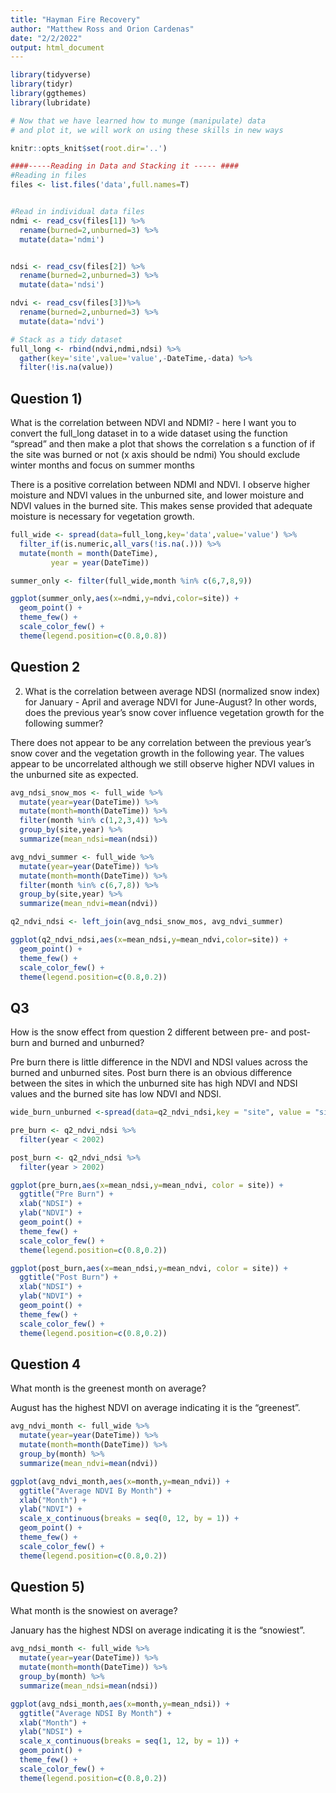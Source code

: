 ```yaml
---
title: "Hayman Fire Recovery"
author: "Matthew Ross and Orion Cardenas"
date: "2/2/2022"
output: html_document
---
```


```r
library(tidyverse)
library(tidyr)
library(ggthemes)
library(lubridate)

# Now that we have learned how to munge (manipulate) data
# and plot it, we will work on using these skills in new ways

knitr::opts_knit$set(root.dir='..')
```


```r
####-----Reading in Data and Stacking it ----- ####
#Reading in files
files <- list.files('data',full.names=T)


#Read in individual data files
ndmi <- read_csv(files[1]) %>% 
  rename(burned=2,unburned=3) %>%
  mutate(data='ndmi')


ndsi <- read_csv(files[2]) %>% 
  rename(burned=2,unburned=3) %>%
  mutate(data='ndsi')

ndvi <- read_csv(files[3])%>% 
  rename(burned=2,unburned=3) %>%
  mutate(data='ndvi')

# Stack as a tidy dataset
full_long <- rbind(ndvi,ndmi,ndsi) %>%
  gather(key='site',value='value',-DateTime,-data) %>%
  filter(!is.na(value))


```




## Question 1) 

What is the correlation between NDVI and NDMI? - here I want you to
convert the full_long dataset in to a wide dataset using the 
function "spread" and then make a plot that shows the correlation s a
function of if the site was burned or not (x axis should be ndmi)
You should exclude winter months and focus on summer months

There is a positive correlation between NDMI and NDVI. I observe higher moisture and NDVI values in the unburned site, and lower moisture and NDVI values in the burned site. This makes sense provided that adequate moisture is necessary for vegetation growth.

```r
full_wide <- spread(data=full_long,key='data',value='value') %>%
  filter_if(is.numeric,all_vars(!is.na(.))) %>%
  mutate(month = month(DateTime),
         year = year(DateTime))

summer_only <- filter(full_wide,month %in% c(6,7,8,9))

ggplot(summer_only,aes(x=ndmi,y=ndvi,color=site)) + 
  geom_point() + 
  theme_few() + 
  scale_color_few() + 
  theme(legend.position=c(0.8,0.8))
```


## Question 2 

2) What is the correlation between average NDSI (normalized
 snow index) for January - April and average NDVI for June-August?
In other words, does the previous year's snow cover influence vegetation
 growth for the following summer?
 
There does not appear to be any correlation between the previous year's snow cover and the vegetation growth in the following year. The values appear to be uncorrelated although we still observe higher NDVI values in the unburned site as expected.
``` r
avg_ndsi_snow_mos <- full_wide %>%
  mutate(year=year(DateTime)) %>%
  mutate(month=month(DateTime)) %>%
  filter(month %in% c(1,2,3,4)) %>%
  group_by(site,year) %>%
  summarize(mean_ndsi=mean(ndsi))

avg_ndvi_summer <- full_wide %>%
  mutate(year=year(DateTime)) %>%
  mutate(month=month(DateTime)) %>%
  filter(month %in% c(6,7,8)) %>%
  group_by(site,year) %>%
  summarize(mean_ndvi=mean(ndvi))

q2_ndvi_ndsi <- left_join(avg_ndsi_snow_mos, avg_ndvi_summer)

ggplot(q2_ndvi_ndsi,aes(x=mean_ndsi,y=mean_ndvi,color=site)) + 
  geom_point() + 
  theme_few() + 
  scale_color_few() + 
  theme(legend.position=c(0.8,0.2))
```

## Q3

How is the snow effect from question 2 different between pre- and post-burn
and burned and unburned? 

Pre burn there is little difference in the NDVI and NDSI values across the
burned and unburned sites. Post burn there is an obvious difference between the
sites in which the unburned site has high NDVI and NDSI values and the burned site
has low NDVI and NDSI. 

```r

wide_burn_unburned <-spread(data=q2_ndvi_ndsi,key = "site", value = "site")

pre_burn <- q2_ndvi_ndsi %>%
  filter(year < 2002)

post_burn <- q2_ndvi_ndsi %>%
  filter(year > 2002)

ggplot(pre_burn,aes(x=mean_ndsi,y=mean_ndvi, color = site)) + 
  ggtitle("Pre Burn") +
  xlab("NDSI") +
  ylab("NDVI") +
  geom_point() + 
  theme_few() + 
  scale_color_few() + 
  theme(legend.position=c(0.8,0.2))

ggplot(post_burn,aes(x=mean_ndsi,y=mean_ndvi, color = site)) + 
  ggtitle("Post Burn") +
  xlab("NDSI") +
  ylab("NDVI") +
  geom_point() + 
  theme_few() + 
  scale_color_few() + 
  theme(legend.position=c(0.8,0.2))

```

## Question 4

What month is the greenest month on average? 

August has the highest NDVI on average indicating it is the "greenest".

``` r
avg_ndvi_month <- full_wide %>%
  mutate(year=year(DateTime)) %>%
  mutate(month=month(DateTime)) %>%
  group_by(month) %>%
  summarize(mean_ndvi=mean(ndvi))

ggplot(avg_ndvi_month,aes(x=month,y=mean_ndvi)) + 
  ggtitle("Average NDVI By Month") +
  xlab("Month") +
  ylab("NDVI") +
  scale_x_continuous(breaks = seq(0, 12, by = 1)) +
  geom_point() + 
  theme_few() + 
  scale_color_few() + 
  theme(legend.position=c(0.8,0.2))
```

## Question 5) 

What month is the snowiest on average?

January has the highest NDSI on average indicating it is the "snowiest".
``` r
avg_ndsi_month <- full_wide %>%
  mutate(year=year(DateTime)) %>%
  mutate(month=month(DateTime)) %>%
  group_by(month) %>%
  summarize(mean_ndsi=mean(ndsi))

ggplot(avg_ndsi_month,aes(x=month,y=mean_ndsi)) + 
  ggtitle("Average NDSI By Month") +
  xlab("Month") +
  ylab("NDSI") +
  scale_x_continuous(breaks = seq(1, 12, by = 1)) +
  geom_point() + 
  theme_few() + 
  scale_color_few() + 
  theme(legend.position=c(0.8,0.2))
```

